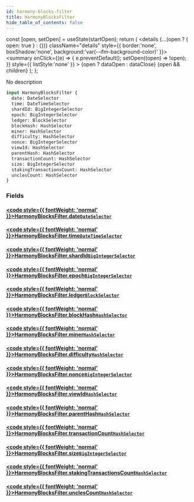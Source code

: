```yaml
---
id: harmony-blocks-filter
title: HarmonyBlocksFilter
hide_table_of_contents: false
---
```







  const [open, setOpen] = useState(startOpen);
  return (
    <details {...(open ? { open: true } : {})} className="details" style={{ border:'none', boxShadow:'none', background:'var(--ifm-background-color)' }}>
      <summary
        onClick={(e) => {
          e.preventDefault();
          setOpen((open) => !open);
        }}
        style={{ listStyle:'none' }}
      >
      {open ? dataOpen : dataClose}
      </summary>
      {open && children}
    </details>
  );
};








No description


```graphql
input HarmonyBlocksFilter {
  date: DateSelector
  time: DateTimeSelector
  shardId: BigIntegerSelector
  epoch: BigIntegerSelector
  ledger: BlockSelector
  blockHash: HashSelector
  miner: HashSelector
  difficulty: HashSelector
  nonce: BigIntegerSelector
  viewId: HashSelector
  parentHash: HashSelector
  transactionCount: HashSelector
  size: BigIntegerSelector
  stakingTransactionsCount: HashSelector
  unclesCount: HashSelector
}
```




### Fields

#### [<code style={{ fontWeight: 'normal' }}>HarmonyBlocksFilter.<b>date</b></code>](#)<Bullet />[`DateSelector`](/docs/graphql-reference/inputs/date-selector) <Badge class="badge badge--secondary" text="input"/> 
> 
> 
> 
> 

#### [<code style={{ fontWeight: 'normal' }}>HarmonyBlocksFilter.<b>time</b></code>](#)<Bullet />[`DateTimeSelector`](/docs/graphql-reference/inputs/date-time-selector) <Badge class="badge badge--secondary" text="input"/> 
> 
> 
> 
> 

#### [<code style={{ fontWeight: 'normal' }}>HarmonyBlocksFilter.<b>shardId</b></code>](#)<Bullet />[`BigIntegerSelector`](/docs/graphql-reference/inputs/big-integer-selector) <Badge class="badge badge--secondary" text="input"/> 
> 
> 
> 
> 

#### [<code style={{ fontWeight: 'normal' }}>HarmonyBlocksFilter.<b>epoch</b></code>](#)<Bullet />[`BigIntegerSelector`](/docs/graphql-reference/inputs/big-integer-selector) <Badge class="badge badge--secondary" text="input"/> 
> 
> 
> 
> 

#### [<code style={{ fontWeight: 'normal' }}>HarmonyBlocksFilter.<b>ledger</b></code>](#)<Bullet />[`BlockSelector`](/docs/graphql-reference/inputs/block-selector) <Badge class="badge badge--secondary" text="input"/> 
> 
> 
> 
> 

#### [<code style={{ fontWeight: 'normal' }}>HarmonyBlocksFilter.<b>blockHash</b></code>](#)<Bullet />[`HashSelector`](/docs/graphql-reference/inputs/hash-selector) <Badge class="badge badge--secondary" text="input"/> 
> 
> 
> 
> 

#### [<code style={{ fontWeight: 'normal' }}>HarmonyBlocksFilter.<b>miner</b></code>](#)<Bullet />[`HashSelector`](/docs/graphql-reference/inputs/hash-selector) <Badge class="badge badge--secondary" text="input"/> 
> 
> 
> 
> 

#### [<code style={{ fontWeight: 'normal' }}>HarmonyBlocksFilter.<b>difficulty</b></code>](#)<Bullet />[`HashSelector`](/docs/graphql-reference/inputs/hash-selector) <Badge class="badge badge--secondary" text="input"/> 
> 
> 
> 
> 

#### [<code style={{ fontWeight: 'normal' }}>HarmonyBlocksFilter.<b>nonce</b></code>](#)<Bullet />[`BigIntegerSelector`](/docs/graphql-reference/inputs/big-integer-selector) <Badge class="badge badge--secondary" text="input"/> 
> 
> 
> 
> 

#### [<code style={{ fontWeight: 'normal' }}>HarmonyBlocksFilter.<b>viewId</b></code>](#)<Bullet />[`HashSelector`](/docs/graphql-reference/inputs/hash-selector) <Badge class="badge badge--secondary" text="input"/> 
> 
> 
> 
> 

#### [<code style={{ fontWeight: 'normal' }}>HarmonyBlocksFilter.<b>parentHash</b></code>](#)<Bullet />[`HashSelector`](/docs/graphql-reference/inputs/hash-selector) <Badge class="badge badge--secondary" text="input"/> 
> 
> 
> 
> 

#### [<code style={{ fontWeight: 'normal' }}>HarmonyBlocksFilter.<b>transactionCount</b></code>](#)<Bullet />[`HashSelector`](/docs/graphql-reference/inputs/hash-selector) <Badge class="badge badge--secondary" text="input"/> 
> 
> 
> 
> 

#### [<code style={{ fontWeight: 'normal' }}>HarmonyBlocksFilter.<b>size</b></code>](#)<Bullet />[`BigIntegerSelector`](/docs/graphql-reference/inputs/big-integer-selector) <Badge class="badge badge--secondary" text="input"/> 
> 
> 
> 
> 

#### [<code style={{ fontWeight: 'normal' }}>HarmonyBlocksFilter.<b>stakingTransactionsCount</b></code>](#)<Bullet />[`HashSelector`](/docs/graphql-reference/inputs/hash-selector) <Badge class="badge badge--secondary" text="input"/> 
> 
> 
> 
> 

#### [<code style={{ fontWeight: 'normal' }}>HarmonyBlocksFilter.<b>unclesCount</b></code>](#)<Bullet />[`HashSelector`](/docs/graphql-reference/inputs/hash-selector) <Badge class="badge badge--secondary" text="input"/> 
> 
> 
> 
> 



